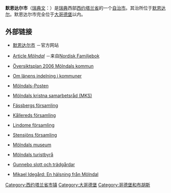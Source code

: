 {{Infobox Kommun|
fullname=Mölndals kommun|
coatofarms=[[File:Mölndal_vapen,_2016.svg|100px]]|
county=[[西约塔兰省|西约塔兰省]]|
province=[[西约特兰|西约特兰]]和[[哈兰|哈兰]]|
capital=[[默恩达尔|默恩达尔]]|
map=[[File:Mölndal_Municipality_in_Västra_Götaland_County.png|200px]]|
arearank=第265名|
area=153.22|
arealand=146.81|
populationrank=第35名|
population=58,938|
densityrank=第18名|
populationdensity=401.5|
website=http://www.molndal.se/|
footnotes=面积与人口统计数据来自[[瑞典统计局|瑞典统计局]]，截至2006年12月31日}}

'''默恩达尔市'''（[[瑞典文|瑞典文]]：{{lang|sv|''Mölndals kommun''}}）是[[瑞典|瑞典]]西部[[西约塔兰省|西约塔兰省]]的一个[[瑞典自治市|自治市]]。其治所位于[[默恩达尔|默恩达尔]]。默恩达尔市完全位于[[大哥德堡|大哥德堡]]以内。

== 外部链接 ==
* [http://www.molndal.se/ 默恩达尔市] {{Wayback|url=http://www.molndal.se/ |date=20110225141505 }}－官方网站
* {{sv icon}} [http://runeberg.org/nfbs/0195.html Article ''Mölndal''] {{Wayback|url=http://runeberg.org/nfbs/0195.html |date=20190909000625 }}－来自[[Nordisk_Familjebok|Nordisk Familjebok]]
* {{sv icon}} [https://web.archive.org/web/20070604155641/http://www.oversiktsplan.molndal.se/ Översiktsplan 2006 Mölndals kommun]
* {{sv icon}} [http://lagen.nu/2002:808 Om länens indelning i kommuner] {{Wayback|url=http://lagen.nu/2002:808 |date=20191122085425 }}
* {{sv icon}} [http://www.molndalsposten.se/ Mölndals-Posten] {{Wayback|url=http://www.molndalsposten.se/ |date=20110311190155 }}
* {{sv icon}} [https://web.archive.org/web/20100829154115/http://web.telia.com/~u72502944/mksadresser.htm Mölndals kristna samarbetsråd (MKS)]
* {{sv icon}} [http://www.svenskakyrkan.se/fassberg/ Fässbergs församling] {{Wayback|url=http://www.svenskakyrkan.se/fassberg/ |date=20160315171428 }}
* {{sv icon}} [http://www.svenskakyrkan.se/kallered/ Kållereds församling] {{Wayback|url=http://www.svenskakyrkan.se/kallered/ |date=20150929130431 }}
* {{sv icon}} [https://web.archive.org/web/20060809054310/http://www.svenskakyrkan.se/lindome/ Lindome församling]
* {{sv icon}} [http://www.svenskakyrkan.se/stensjon/ Stensjöns församling] {{Wayback|url=http://www.svenskakyrkan.se/stensjon/ |date=20160315190412 }}
* {{sv icon}} [https://web.archive.org/web/20101127180513/http://www.museum.molndal.se/ Mölndals museum]
* {{sv icon}} [http://www.vastsverige.se/templates/default____372.aspx Mölndals turistbyrå] {{Wayback|url=http://www.vastsverige.se/templates/default____372.aspx |date=20090501052208 }}
* {{sv icon}} [http://www.gunneboslott.se/ Gunnebo slott och trädgårdar] {{Wayback|url=http://www.gunneboslott.se/ |date=20210417172340 }}
* {{sv icon}} [https://web.archive.org/web/20070930165055/http://hem.bredband.net/aneide/ Mikael Idegård: En hälsning från Mölndal]

[[Category:西约塔兰省市镇|Category:西约塔兰省市镇]]
[[Category:大哥德堡|Category:大哥德堡]]
[[Category:哥德堡和布胡斯|Category:哥德堡和布胡斯]]